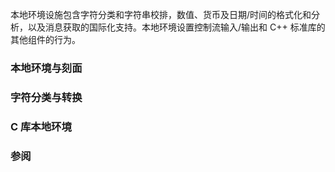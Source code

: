 {{title|本地化库}}
{{cpp/locale/navbar}}

本地环境设施包含字符分类和字符串校排，数值、货币及日期/时间的格式化和分析，以及消息获取的国际化支持。本地环境设置控制流输入/输出{{rev inl|since=c++11|、正则表达式库}}和 C++ 标准库的其他组件的行为。

===本地环境与刻面===
{{dsc begin}}
{{dsc header|locale}}

{{dsc h2|本地环境}}
{{dsc inc|cpp/locale/dsc locale}}
{{dsc inc|cpp/locale/dsc use_facet}}
{{dsc inc|cpp/locale/dsc has_facet}}

{{dsc h2|刻面类别基类}}
{{dsc inc|cpp/locale/dsc ctype_base}}
{{dsc inc|cpp/locale/dsc codecvt_base}}
{{dsc inc|cpp/locale/dsc messages_base}}
{{dsc inc|cpp/locale/dsc time_base}}
{{dsc inc|cpp/locale/dsc money_base}}

{{dsc h2|ctype（字符类别）刻面}}
{{dsc inc|cpp/locale/dsc ctype}}
{{dsc inc|cpp/locale/dsc ctype_byname}}
{{dsc inc|cpp/locale/dsc ctype_char}}
{{dsc inc|cpp/locale/dsc codecvt}}
{{dsc inc|cpp/locale/dsc codecvt_byname}}

{{dsc h2|numeric（数值）刻面}}
{{dsc inc|cpp/locale/dsc num_get}}
{{dsc inc|cpp/locale/dsc num_put}}
{{dsc inc|cpp/locale/dsc numpunct}}
{{dsc inc|cpp/locale/dsc numpunct_byname}}

{{dsc h2|collate（校排）刻面}}
{{dsc inc|cpp/locale/dsc collate}}
{{dsc inc|cpp/locale/dsc collate_byname}}

{{dsc h2|time（时间）刻面}}
{{dsc inc|cpp/locale/dsc time_get}}
{{dsc inc|cpp/locale/dsc time_get_byname}}
{{dsc inc|cpp/locale/dsc time_put}}
{{dsc inc|cpp/locale/dsc time_put_byname}}

{{dsc h2|monetary（货币）刻面}}
{{dsc inc|cpp/locale/dsc money_get}}
{{dsc inc|cpp/locale/dsc money_put}}
{{dsc inc|cpp/locale/dsc moneypunct}}
{{dsc inc|cpp/locale/dsc moneypunct_byname}}

{{dsc h2|messages（消息）刻面}}
{{dsc inc|cpp/locale/dsc messages}}
{{dsc inc|cpp/locale/dsc messages_byname}}
{{dsc end}}

===字符分类与转换===
{{dsc begin}}
{{dsc header|locale}}
{{dsc h2|字符分类}}
{{dsc inc|cpp/locale/dsc isspace}}
{{dsc inc|cpp/locale/dsc isblank}}
{{dsc inc|cpp/locale/dsc iscntrl}}
{{dsc inc|cpp/locale/dsc isupper}}
{{dsc inc|cpp/locale/dsc islower}}
{{dsc inc|cpp/locale/dsc isalpha}}
{{dsc inc|cpp/locale/dsc isdigit}}
{{dsc inc|cpp/locale/dsc ispunct}}
{{dsc inc|cpp/locale/dsc isxdigit}}
{{dsc inc|cpp/locale/dsc isalnum}}
{{dsc inc|cpp/locale/dsc isprint}}
{{dsc inc|cpp/locale/dsc isgraph}}

{{dsc h2|字符转换}}
{{dsc inc|cpp/locale/dsc toupper}}
{{dsc inc|cpp/locale/dsc tolower}}

{{dsc h2|字符串与流转换}}
{{dsc inc|cpp/locale/dsc wstring_convert}}
{{dsc inc|cpp/locale/dsc wbuffer_convert}}
{{dsc end}}

{{rrev|until=c++26|
===独立于本地环境的 Unicode 转换刻面===
{{dsc begin}}
{{dsc header|codecvt}}
{{dsc inc|cpp/locale/dsc codecvt_utf8}}
{{dsc inc|cpp/locale/dsc codecvt_utf16}}
{{dsc inc|cpp/locale/dsc codecvt_utf8_utf16}}
{{dsc inc|cpp/locale/dsc codecvt_mode}}
{{dsc end}}
}}

===C 库本地环境===
{{dsc begin}}
{{dsc header|clocale}}
{{dsc inc|cpp/locale/dsc setlocale}}
{{dsc inc|cpp/locale/dsc LC_categories}}
{{dsc inc|cpp/locale/dsc localeconv}}
{{dsc inc|cpp/locale/dsc lconv}}
{{dsc end}}


===参阅===
{{dsc begin}}
{{dsc see c|c/locale|本地化支持|nomono=true}}
{{dsc end}}

{{langlinks|ar|de|en|es|fr|it|ja|pt|ru}}